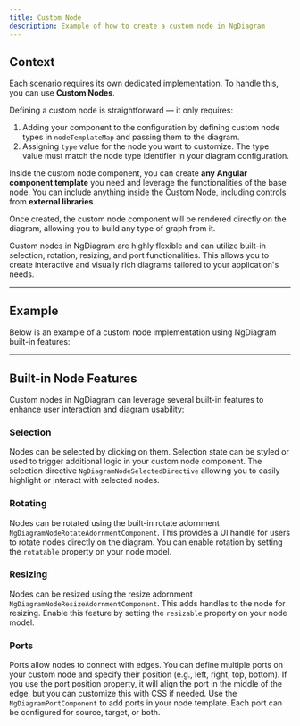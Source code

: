 ```yaml
---
title: Custom Node
description: Example of how to create a custom node in NgDiagram
---
```


## Context

Each scenario requires its own dedicated implementation.
To handle this, you can use **Custom Nodes**.

Defining a custom node is straightforward — it only requires:

1. Adding your component to the configuration by defining custom node types in `nodeTemplateMap` and passing them to the diagram.
2. Assigning `type` value for the node you want to customize. The type value must match the node type identifier in your diagram configuration.

Inside the custom node component, you can create **any Angular component template** you need and leverage the functionalities of the base node.
You can include anything inside the Custom Node, including controls from **external libraries**.

Once created, the custom node component will be rendered directly on the diagram, allowing you to build any type of graph from it.

Custom nodes in NgDiagram are highly flexible and can utilize built-in selection, rotation, resizing, and port functionalities.
This allows you to create interactive and visually rich diagrams tailored to your application's needs.

---

## Example

Below is an example of a custom node implementation using NgDiagram built-in features:


<CustomNode />

<ExampleViewer dirName="custom-node" />

---

## Built-in Node Features

Custom nodes in NgDiagram can leverage several built-in features to enhance user interaction and diagram usability:

### Selection

Nodes can be selected by clicking on them. Selection state can be styled or used to trigger additional logic in your custom node component. The selection directive `NgDiagramNodeSelectedDirective` allowing you to easily highlight or interact with selected nodes.

### Rotating

Nodes can be rotated using the built-in rotate adornment `NgDiagramNodeRotateAdornmentComponent`. This provides a UI handle for users to rotate nodes directly on the diagram. You can enable rotation by setting the `rotatable` property on your node model.

<LinkCard icon="list-format" title="Rotation" href="/internals/nodes/rotation" description="Rotation functionality" />

### Resizing

Nodes can be resized using the resize adornment `NgDiagramNodeResizeAdornmentComponent`. This adds handles to the node for resizing. Enable this feature by setting the `resizable` property on your node model.

<LinkCard icon="list-format" title="Resizing" href="/internals/nodes/resizing" description="Resizing functionality" />

### Ports

Ports allow nodes to connect with edges. You can define multiple ports on your custom node and specify their position (e.g., left, right, top, bottom).
If you use the port position property, it will align the port in the middle of the edge, but you can customize this with CSS if needed.
Use the `NgDiagramPortComponent` to add ports in your node template. Each port can be configured for source, target, or both.

<LinkCard icon="list-format" title="Ports" href="/internals/nodes/ports" description="Ports functionality" />
